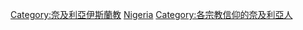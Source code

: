 [[Category:奈及利亞伊斯蘭教|Category:奈及利亞伊斯蘭教]]
[[Category:各國穆斯林|Nigeria]]
[[Category:各宗教信仰的奈及利亞人|Category:各宗教信仰的奈及利亞人]]